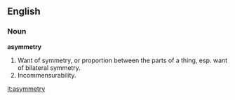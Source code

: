 ==English==

===Noun===

'''asymmetry'''

#Want of symmetry, or proportion between the parts of a thing, esp. want of bilateral symmetry.
#Incommensurability.

[[it:asymmetry]]